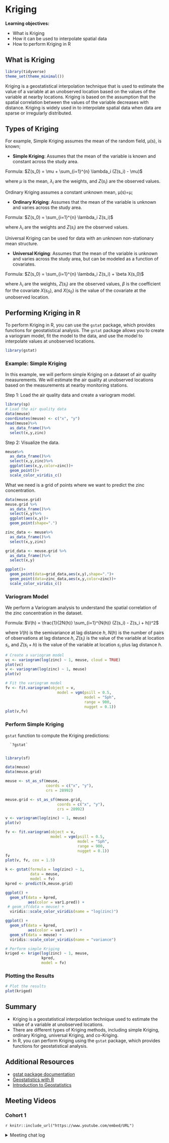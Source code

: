 # Kriging

**Learning objectives:**

- What is Kriging
- How it can be used to interpolate spatial data
- How to perform Kriging in R




## What is Kriging


```r
library(tidyverse)
theme_set(theme_minimal())
```

Kriging is a geostatistical interpolation technique that is used to estimate the value of a variable at an unobserved location based on the values of the variable at nearby locations. Kriging is based on the assumption that the spatial correlation between the values of the variable decreases with distance. Kriging is widely used in to interpolate spatial data when data are sparse or irregularly distributed.


## Types of Kriging

For example, Simple Kriging assumes the mean of the random field, μ(s), is known; 

- **Simple Kriging**: Assumes that the mean of the variable is known and constant across the study area.

Formula: $Z(s_0) = \mu + \sum_{i=1}^{n} \lambda_i (Z(s_i) - \mu)$

where $\mu$ is the mean, $\lambda_i$ are the weights, and $Z(s_i)$ are the observed values.


Ordinary Kriging assumes a constant unknown mean, μ(s)=μ; 

- **Ordinary Kriging**: Assumes that the mean of the variable is unknown and varies across the study area.

Formula: $Z(s_0) = \sum_{i=1}^{n} \lambda_i Z(s_i)$

where $\lambda_i$ are the weights and $Z(s_i)$ are the observed values.

Universal Kriging can be used for data with an unknown non-stationary mean structure.

- **Universal Kriging**: Assumes that the mean of the variable is unknown and varies across the study area, but can be modeled as a function of covariates.

Formula: $Z(s_0) = \sum_{i=1}^{n} \lambda_i Z(s_i) + \beta X(s_0)$

where $\lambda_i$ are the weights, $Z(s_i)$ are the observed values, $\beta$ is the coefficient for the covariate $X(s_0)$, and $X(s_0)$ is the value of the covariate at the unobserved location.

## Performing Kriging in R

To perform Kriging in R, you can use the `gstat` package, which provides functions for geostatistical analysis. The `gstat` package allows you to create a variogram model, fit the model to the data, and use the model to interpolate values at unobserved locations.

```r
library(gstat)
```

### Example: Simple Kriging

In this example, we will perform simple Kriging on a dataset of air quality measurements. We will estimate the air quality at unobserved locations based on the measurements at nearby monitoring stations.

Step 1: Load the air quality data and create a variogram model.

```r
library(sp)
# Load the air quality data
data(meuse)
coordinates(meuse) <- c("x", "y")
head(meuse)%>%
  as_data_frame()%>%
  select(x,y,zinc)
```

Step 2: Visualize the data.
```r
meuse%>%
  as_data_frame()%>%
  select(x,y,zinc)%>%
  ggplot(aes(x,y,color=zinc))+
  geom_point()+
  scale_color_viridis_c()
```

What we need is a grid of points where we want to predict the zinc concentration. 

```r
data(meuse.grid)
meuse.grid %>%
  as_data_frame()%>%
  select(x,y)%>%
  ggplot(aes(x,y))+
  geom_point(shape=".")
```

```r
zinc_data <- meuse%>%
  as_data_frame()%>%
  select(x,y,zinc)

grid_data <- meuse.grid %>%
  as_data_frame()%>%
  select(x,y)

ggplot()+
  geom_point(data=grid_data,aes(x,y),shape=".")+
  geom_point(data=zinc_data,aes(x,y,color=zinc))+
  scale_color_viridis_c()
```

### Variogram Model

We perform a Variogram analysis to understand the spatial correlation of the zinc concentration in the dataset.

Formula: $V(h) = \frac{1}{2N(h)} \sum_{i=1}^{N(h)} (Z(s_i) - Z(s_i + h))^2$

where $V(h)$ is the semivariance at lag distance $h$, $N(h)$ is the number of pairs of observations at lag distance $h$, $Z(s_i)$ is the value of the variable at location $s_i$, and $Z(s_i + h)$ is the value of the variable at location $s_i$ plus lag distance $h$.

```r
# Create a variogram model
vc <- variogram(log(zinc) ~ 1, meuse, cloud = TRUE)
plot(vc)
v <- variogram(log(zinc) ~ 1, meuse)
plot(v)
```

```r
# Fit the variogram model
fv <- fit.variogram(object = v, 
                       model = vgm(psill = 0.5,
                                   model = "Sph", 
                                   range = 900,
                                   nugget = 0.1))
plot(v,fv)
```

### Perform Simple Kriging

`gstat` function to compute the Kriging predictions:

      `?gstat`
      
```r
library(sf)

data(meuse)
data(meuse.grid)

meuse <- st_as_sf(meuse, 
                  coords = c("x", "y"), 
                  crs = 28992)

meuse.grid <- st_as_sf(meuse.grid, 
                       coords = c("x", "y"),
                       crs = 28992)
```
      
```r
v <- variogram(log(zinc) ~ 1, meuse)
plot(v)
```

```r
fv <- fit.variogram(object = v,
                    model = vgm(psill = 0.5, 
                                model = "Sph",
                                range = 900, 
                                nugget = 0.1))
fv
plot(v, fv, cex = 1.5)
```

      
```r
k <- gstat(formula = log(zinc) ~ 1, 
           data = meuse, 
           model = fv)
kpred <- predict(k,meuse.grid)
```

```r
ggplot() + 
  geom_sf(data = kpred, 
          aes(color = var1.pred)) +
 # geom_sf(data = meuse) +
  viridis::scale_color_viridis(name = "log(zinc)")

ggplot() + 
  geom_sf(data = kpred, 
          aes(color = var1.var)) +
  geom_sf(data = meuse) +
  viridis::scale_color_viridis(name = "variance") 
```


```r
# Perform simple Kriging
kriged <- krige(log(zinc) ~ 1, meuse,
                kpred,
                model = fv)
```

### Plotting the Results

```r
# Plot the results
plot(kriged)
```

## Summary

- Kriging is a geostatistical interpolation technique used to estimate the value of a variable at unobserved locations.
- There are different types of Kriging methods, including simple Kriging, ordinary Kriging, universal Kriging, and co-Kriging.
- In R, you can perform Kriging using the `gstat` package, which provides functions for geostatistical analysis.

## Additional Resources

- [gstat package documentation](https://cran.r-project.org/web/packages/gstat/gstat.pdf)
- [Geostatistics with R](https://www.r-bloggers.com/2016/02/geostatistics-with-r-tutorial/)
- [Introduction to Geostatistics](https://www.youtube.com/watch?v=8v9v7JcOwJc)


## Meeting Videos {-}

### Cohort 1 {-}

`r knitr::include_url("https://www.youtube.com/embed/URL")`

<details>
<summary> Meeting chat log </summary>

```
LOG
```
</details>
